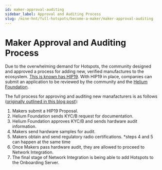 ```yaml
---
id: maker-approval-auditing
sidebar_label: Approval and Auditing Process
slug: /mine-hnt/full-hotspots/become-a-maker/maker-approval-auditing
---
```


# Maker Approval and Auditing Process

Due to the overwhelming demand for Hotspots, the community designed and approved
a process for adding new, verified manufactures to the ecosystem.
[This is known has HIP19](https://github.com/helium/HIP/blob/master/0019-third-party-manufacturers.md).
With HIP19 in place, companies can submit an application to be reviewed by the
community and the [Helium Foundation](https://www.helium.foundation).

The full process for approving and auditing new manafacturers is as follows
([originally outlined in this blog post](https://engineering.helium.com/2021/01/26/maker-audit.html)):

1. Makers submit a HIP19 Proposal.
2. Helium Foundation sends KYC/B request for documentation.
3. Helium Foundation approves KYC/B and sends hardware audit information.
4. Makers send hardware samples for audit.
5. Makers obtain and send regulatory radio certifications. \*steps 4 and 5 can
   happen at the same time
6. Once Makers pass hardware audit, they are allowed to proceed to Network
   Integration.
7. The final stage of Network Integration is being able to add Hotspots to the
   Onboarding Server.
